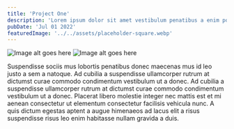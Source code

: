 ```yaml
---
title: 'Project One'
description: 'Lorem ipsum dolor sit amet vestibulum penatibus a enim potenti duis.'
pubDate: 'Jul 01 2022'
featuredImage: '../../assets/placeholder-square.webp'
---
```






<Image path={image1} alt="Image alt goes here"/>

<Image path={image2} alt="Image alt goes here"/>

Suspendisse sociis mus lobortis penatibus donec maecenas mus id leo justo a sem a natoque. Ad cubilia a suspendisse ullamcorper rutrum at dictumst curae commodo condimentum vestibulum ut a donec. Ad cubilia a suspendisse ullamcorper rutrum at dictumst curae commodo condimentum vestibulum ut a donec. Placerat libero molestie integer nec mattis est et mi aenean consectetur ut elementum consectetur facilisis vehicula nunc. A quis dictum egestas aptent a augue himenaeos ad lacus elit a risus suspendisse risus leo enim habitasse nullam gravida a duis.
